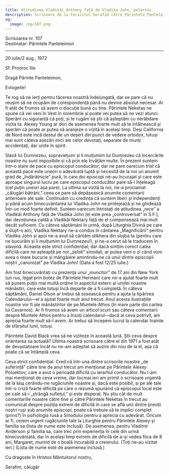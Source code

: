```yaml
---
title: Atitudinea Vladikăi Anthony față de Vladika John, pelerini
description: Scrisoare de la Fericitul Serafim către Părintele Panteleimon.
og:
  image: /og/107.png
---
```


<div style={{textAlign:'right', fontFamily:'monospace'}}>Scrisoarea nr. 107</div>
<div style={{textAlign:'left', fontFamily:'monospace'}}>Destinatar: Părintele Panteleimon</div>

---

20 iulie/2 aug., 1972

Sf. Prooroc Ilie

Dragă Părinte Panteleimon,

Evlogeite!

Te rog să ne ierți pentru tăcerea noastră îndelungată, dar se pare că nu reușim să ne ocupăm de corespondență până nu devine absolut necesar. Ar fi atât de frumos să avem o discuție bună cu tine. Părintele Neketas ne spune că vei veni în Vest în noiembrie și poate vei putea să ne vezi atunci. Sperăm cu siguranță că poți, și te rugăm să știi că așteptăm cu nerăbdare vizita ta. Alexey Young ar dori de asemenea foarte mult să te întâlnească și sperăm că poate ar putea să aranjeze o vizită în același timp. Deși California de Nord este încă destul de un deșert din punct de vedere ortodox, totuși mai sunt câteva așezări mici ale celor devotați, separate de munți accidentați, dar unite în spirit.

Slavă lui Dumnezeu, supraviețuim și îi mulțumim lui Dumnezeu că încercările noastre nu sunt imposibile și că prin ele învățăm multe. În prezent suntem într-o stare de pace cu episcopul conducător, dar ne pare oarecum trist că această pace este uneori o adevărată luptă și necesită de la noi un anumit grad de „îndărătnicie” pură, în care doi episcopi ne-au încurajat și care este aproape singurul lucru pe care episcopul conducător pare să-l înțeleagă (cel puțin uneori așa pare). La ultima sa vizită la noi, ne-a proclamat „călugări bătrâni,” ceea ce pare să depășească anumite comentarii anterioare ale sale. Continuăm cu credința că suntem liberi și independenți și până acum binecuvântarea lui Vladika John ne protejează și ne ghidează într-un mod foarte definit. Suntem oarecum întristați de atitudinea „rece” a Vladikăi Anthony față de Vladika John (el este prea „controversat” în S.F.), dar devoțiunea caldă a Vladikăi Nektary față de el compensează mai mult decât suficient. Cu câteva săptămâni în urmă, după Liturghia Divină pe care a slujit-o aici, Vladika Nektary ne-a condus în cântarea „Magnificării” pentru Vladika John și apoi ne-a avut să cântăm stikhera din slujba ta (pentru care ne bucurăm și îi mulțumim lui Dumnezeu!), și ne-a cerut să le traducem în slavonă. Aceasta este strict confidențial; dar dacă simțim corect calea dificilă care ne așteaptă pe noi „zeloti” sinodali, ar putea veni o zi când vom avea o mare bucurie și mângâiere amintindu-ne că unul dintre episcopii noștri „canonizat” pe Vladika John! (Data a fost 12/25 iulie.)

Am fost binecuvântați cu prezența unui „muncitor” de 17 ani din New York (un rus, legat prin botez de Părintele Herman) care ne-a ajutat foarte mult să punem puțin mai multă ordine în aspectul extern al umilei noastre mănăstiri, care este totuși încă departe de a fi completă. În câteva săptămâni, Daniel Olson ar trebui să sosească pentru a ajuta la tipărirea Calendarului—el a ajutat foarte mult anul trecut. Anul acesta ilustrațiile noastre vor fi ale mănăstirilor de pe Muntele Athos (în mare parte din cartea lui Cavarnos). Ar fi frumos să avem un articol scurt sau câteva comentarii despre Muntele Athos pentru a însoți calendarul—dacă ai ceva potrivit, am aprecia foarte mult să-l avem. Ar trebui să începem lucrul la calendar înainte de sfârșitul lunii, totuși.

Părintele David Black vrea să ne viziteze în această lună. Știi ceva despre orientarea sa actuală? Ultima noastră scrisoare către el din 1971 a fost atât de devastatoare încât nu ne-am așteptat să auzim din nou de la el, așa că poate că se întâmplă ceva.

Ceva strict confidențial: Cred că într-una dintre scrisorile noastre „de suferință” către tine de anul trecut am menționat pe Părintele Alexey Poluektov, care a avut o perioadă dificilă cu ierarhul conducător. Nu l-am mai menționat de ceva vreme, dar tocmai ieri am primit o scrisoare urgentă de la Ыщ cerându-ne rugăciunile noastre și, dacă este posibil, și pe ale tale într-o criză foarte dificilă pe care o rezumă spunând că episcopul local este pe cale să-i „strângă sufletul,” și este disperat. Nu știu cât de mult comentariile noastre către tine și către Părintele Neketas în trecut au comunicat despre poziția extrem de dificilă în care se află unii dintre preoții noștri ruși sub anumite episcopi; poate că trebuie să te implici complet (prins?) în psihologia rusă a Sinodului pentru a aprecia cu adevărat. Oricum ar fi, cerem urgent rugăciunile tale la Liturghie pentru Părintele Alexey și familia sa (lista de nume este inclusă). De asemenea, pentru Vladimir Anderson și familia sa, care trec prin experiența în cele din urmă binecuvântată, dar în același timp extrem de dificilă de a-și vedea fiica de 8 ani, Margaret, murind de o boală incurabilă a creierului. (Toți ne-au vizitat ieri.) (Lista de nume este de asemenea inclusă.)

Cu dragoste în Hristos Mântuitorul nostru,

Serafim, călugăr